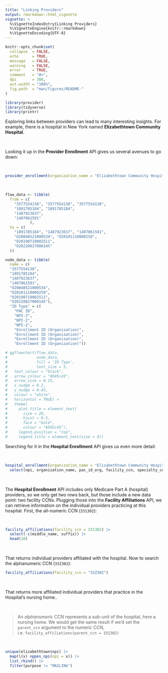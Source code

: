 ```yaml
---
title: "Linking Providers"
output: rmarkdown::html_vignette
vignette: >
  %\VignetteIndexEntry{Linking Providers}
  %\VignetteEngine{knitr::rmarkdown}
  %\VignetteEncoding{UTF-8}
---
```


```r
knitr::opts_chunk$set(
  collapse  = FALSE,
  echo      = TRUE, 
  message   = FALSE, 
  warning   = FALSE,
  error     = TRUE,
  comment   = "#>",
  dpi       = 300, 
  out.width = "100%",
  fig.path  = "man/figures/README-"
)
```

```r
library(provider)
library(tidyverse)
library(printr)
```


Exploring links between providers can lead to many interesting insights. For example, there is a hospital in New York named **Elizabethtown Community Hospital**. 

<br>

Looking it up in the **Provider Enrollment** API gives us several avenues to go down:

<br>

```r
provider_enrollment(organization_name = "Elizabethtown Community Hospital")
```


<br>


```r
flow_data <- tibble(
  from = c(
    "3577554138", "3577554138", "3577554138",
    "1891785184", "1891785184",
    "1487923637",
    "1407061591"
           ), 
  to = c(
    "1891785184", "1487923637", "1407061591",
    "O20040521000534", "O20101110000259",
    "O20190719002511",
    "O20220827000145"
  ))

node_data <- tibble(
  name = c(
  "3577554138", 
  "1891785184", 
  "1487923637",
  "1407061591",
  "O20040521000534", 
  "O20101110000259",
  "O20190719002511",
  "O20220827000145"), 
  "ID Type" = c(
    "PAC ID",
    "NPI-2",
    "NPI-2",
    "NPI-2",
    "Enrollment ID (Organization)",
    "Enrollment ID (Organization)",
    "Enrollment ID (Organization)",
    "Enrollment ID (Organization)"))

# ggflowchart(flow_data, 
#             node_data, 
#             fill = 'ID Type',
#             text_size = 5,
#   text_colour = "black",
#   arrow_colour = "#585c45",
#   arrow_size = 0.15,
#   x_nudge = 0.2,
#   y_nudge = 0.45,
#   colour = "white",
#   horizontal = TRUE) +
#   theme(
#     plot.title = element_text(
#       size = 20,
#       hjust = 0.5,
#       face = "bold",
#       colour = "#585c45"),
#     legend.position = "top",
#     legend.title = element_text(size = 0))
```

Searching for it in the **Hospital Enrollment** API gives us even more detail:

<br>

```r
hospital_enrollment(organization_name = "Elizabethtown Community Hospital") |> 
  select(npi, organization_name, pac_id_org, facility_ccn, specialty_code)
```

<br>

The **Hospital Enrollment** API includes only Medicare Part A (hospital) providers, so we only get two rows back, but those include a new data point: two facility CCNs. Plugging those into the **Facility Affiliations** API, we can retrieve information on the individual providers practicing at this hospital. First, the all-numeric CCN (`331302`):

<br>

```r
facility_affiliations(facility_ccn = 331302) |> 
  select(-c(middle_name, suffix)) |> 
  head(10)
```


<br>

That returns individual providers affiliated with the hospital. Now to search the alphanumeric CCN (`33Z302`):


```r
facility_affiliations(facility_ccn = "33Z302")
```

<br>

That returns more affiliated individual providers that practice in the Hospital's nursing home..

<br>

> An *alphanumeric* CCN represents a sub-unit of the hospital, here a nursing home. We would get the same result if we'd set the `parent_ccn` argument to the numeric CCN, i.e. `facility_affiliations(parent_ccn = 331302)`

<br>

```r
unique(elizabethtown$npi) |> 
  map(\(x) nppes_npi(npi = x)) |> 
  list_rbind() |> 
  filter(purpose != "MAILING")
```



